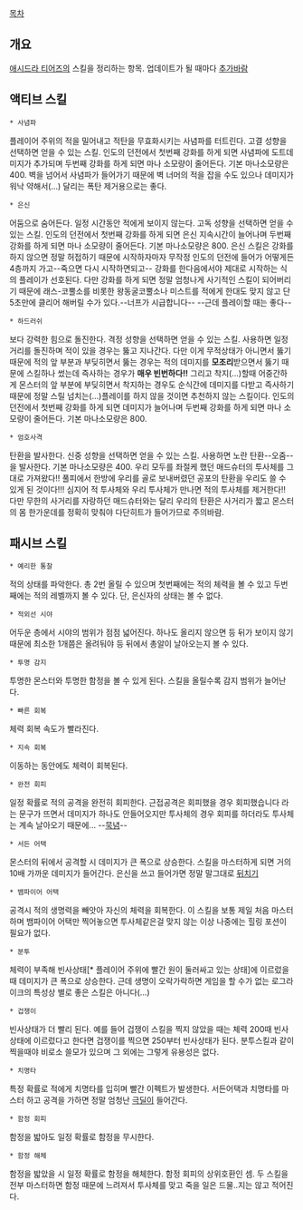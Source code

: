 [[목차]]

== 개요 ==
[[애시드라 티어즈]]의 스킬을 정리하는 항목. 업데이트가 될 때마다 [[추가바람]]

== 액티브 스킬 ==
 * 사념파
플레이어 주위의 적을 밀어내고 적탄을 무효화시키는 사념파를 터트린다. 고결 성향을 선택하면 얻을 수 있는 스킬. 인도의 던전에서 첫번째 강화를 하게 되면 사념파에 도트데미지가 추가되며 두번째 강화를 하게 되면 마나 소모량이 줄어든다. 기본 마나소모량은 400. 벽을 넘어서 사념파가 들어가기 때문에 벽 너머의 적을 잡을 수도 있으나 데미지가 워낙 약해서(...) 달리는 폭탄 제거용으로는 좋다.

 * 은신
어둠으로 숨어든다. 일정 시간동안 적에게 보이지 않는다. 고독 성향을 선택하면 얻을 수 있는 스킬. 인도의 던전에서 첫번째 강화를 하게 되면 은신 지속시간이 늘어나며 두번째 강화를 하게 되면 마나 소모량이 줄어든다. 기본 마나소모량은 800. 은신 스킬은 강화를 하지 않으면 정말 허접하기 때문에 시작하자마자 무작정 인도의 던전에 들어가 어떻게든 4층까지 가고--죽으면 다시 시작하면되고-- 강화를 한다음에서야 제대로 시작하는 식의 플레이가 선호된다. 다만 강화를 하게 되면 정말 엄청나게 사기적인 스킬이 되어버리기 때문에 래스-코뿔소를 비롯한 왕동굴코뿔소나 미스트를 적에게 한대도 맞지 않고 단 5초만에 클리어 해버릴 수가 있다.--너프가 시급합니다-- --근데 플레이할 때는 좋다--

 * 하드러쉬
보다 강력한 힘으로 돌진한다. 격정 성향을 선택하면 얻을 수 있는 스킬. 사용하면 일정 거리를 돌진하며 적이 있을 경우는 뚫고 지나간다. 다만 이게 무적상태가 아니면서 뚫기 때문에 적의 앞 부분과 부딪히면서 뚫는 경우는 적의 데미지를 '''모조리'''받으면서 뚫기 때문에 스킬하나 썼는데 즉사하는 경우가 '''매우 빈번하다!!''' 그리고 착지(...)할때 어중간하게 몬스터의 앞 부분에 부딪히면서 착지하는 경우도 순식간에 데미지를 다받고 즉사하기 때문에 정말 스릴 넘치는(...)플레이를 하지 않을 것이면 추천하지 않는 스킬이다. 인도의 던전에서 첫번째 강화를 하게 되면 데미지가 늘어나며 두번째 강화를 하게 되면 마나 소모량이 줄어든다. 기본 마나소모량은 800.

 * 엄호사격
탄환을 발사한다. 신중 성향을 선택하면 얻을 수 있는 스킬. 사용하면 노란 탄환--오줌--을 발사한다. 기본 마나소모량은 400. 우리 모두를 좌절케 했던 매드슈터의 투사체를 그대로 가져왔다!! 풀피에서 한방에 우리를 골로 보내버렸던 공포의 탄환을 우리도 쓸 수 있게 된 것이다!!! 심지어 적 투사체와 우리 투사체가 만나면 적의 투사체를 제거한다!! 다만 무한의 사거리를 자랑하던 매드슈터와는 달리 우리의 탄환은 사거리가 짧고 몬스터의 몸 한가운데를 정확히 맞춰야 다단히트가 들어가므로 주의바람.
== 패시브 스킬 ==
 * 예리한 통찰
적의 상태를 파악한다. 총 2번 올릴 수 있으며 첫번째에는 적의 체력을 볼 수 있고 두번째에는 적의 레벨까지 볼 수 있다. 단, 은신자의 상태는 볼 수 없다.

 * 적외선 시야
어두운 층에서 시야의 범위가 점점 넓어진다. 하나도 올리지 않으면 등 뒤가 보이지 않기 때문에 최소한 1개쯤은 올려둬야 등 뒤에서 총알이 날아오는지 볼 수 있다.

 * 투명 감지
투명한 몬스터와 투명한 함정을 볼 수 있게 된다. 스킬을 올릴수록 감지 범위가 늘어난다.

 * 빠른 회복
체력 회복 속도가 빨라진다.

 * 지속 회복
이동하는 동안에도 체력이 회복된다.

 * 완전 회피
일정 확률로 적의 공격을 완전히 회피한다. 근접공격은 회피했을 경우 회피했습니다 라는 문구가 뜨면서 데미지가 하나도 안들어오지만 투사체의 경우 회피를 하더라도 투사체는 계속 날아오기 때문에... --[[묵념]]--

 * 서든 어택
몬스터의 뒤에서 공격할 시 데미지가 큰 폭으로 상승한다. 스킬을 마스터하게 되면 거의 10배 가까운 데미지가 들어간다. 은신을 쓰고 들어가면 정말 말그대로 [[뒤치기]]

 * 뱀파이어 어택
공격시 적의 생명력을 빼앗아 자신의 체력을 회복한다. 이 스킬을 보통 제일 처음 마스터 하며 뱀파이어 어택만 찍어놓으면 투사체같은걸 맞지 않는 이상 나중에는 힐링 포션이 필요가 없다.

 * 분투
체력이 부족해 빈사상태[* 플레이어 주위에 빨간 원이 둘러싸고 있는 상태]에 이르렀을 때 데미지가 큰 폭으로 상승한다. 근데 생명이 오락가락하면 게임을 할 수가 없는 로그라이크의 특성상 별로 좋은 스킬은 아니다(...)

 * 겁쟁이
빈사상태가 더 빨리 된다. 예를 들어 겁쟁이 스킬을 찍지 않았을 때는 체력 200때 빈사상태에 이르렀다고 한다면 겁쟁이를 찍으면 250부터 빈사상태가 된다. 분투스킬과 같이 찍을때야 비로소 쓸모가 있으며 그 외에는 그렇게 유용성은 없다.

 * 치명타
특정 확률로 적에게 치명타를 입히며 빨간 이펙트가 발생한다. 서든어택과 치명타를 마스터 하고 공격을 가하면 정말 엄청난 [[극딜]]이 들어간다.

 * 함정 회피
함정을 밟아도 일정 확률로 함정을 무시한다.

 * 함정 해체
함정을 밟았을 시 일정 확률로 함정을 해체한다. 함정 회피의 상위호환인 셈. 두 스킬을 전부 마스터하면 함정 때문에 느려져서 투사체를 맞고 죽을 일은 드물..지는 않고 적어진다.
